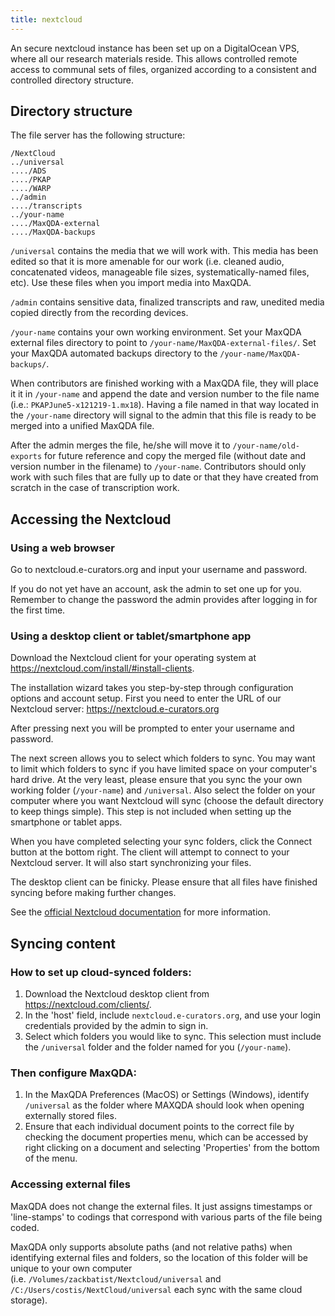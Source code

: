 ```yaml
---
title: nextcloud
---
```


An secure nextcloud instance has been set up on a DigitalOcean VPS, where all our research materials reside. This allows controlled remote access to communal sets of files, organized according to a consistent and controlled directory structure.

## Directory structure {#directory_structure}

The file server has the following structure:

` /NextCloud`\
` ../universal`\
` ..../ADS`\
` ..../PKAP`\
` ..../WARP`\
` ../admin`\
` ..../transcripts`\
` ../your-name`\
` ..../MaxQDA-external`\
` ..../MaxQDA-backups`

`/universal` contains the media that we will work with. This media has been edited so that it is more amenable for our work (i.e. cleaned audio, concatenated videos, manageable file sizes, systematically-named files, etc). Use these files when you import media into MaxQDA.

`/admin` contains sensitive data, finalized transcripts and raw, unedited media copied directly from the recording devices.

`/your-name` contains your own working environment. Set your MaxQDA external files directory to point to `/your-name/MaxQDA-external-files/`. Set your MaxQDA automated backups directory to the `/your-name/MaxQDA-backups/`.

When contributors are finished working with a MaxQDA file, they will place it it in `/your-name` and append the date and version number to the file name (i.e.: `PKAPJune5-x121219-1.mx18`). Having a file named in that way located in the `/your-name` directory will signal to the admin that this file is ready to be merged into a unified MaxQDA file.

After the admin merges the file, he/she will move it to `/your-name/old-exports` for future reference and copy the merged file (without date and version number in the filename) to `/your-name`. Contributors should only work with such files that are fully up to date or that they have created from scratch in the case of transcription work.

## Accessing the Nextcloud {#accessing_the_nextcloud}

### Using a web browser {#using_a_web_browser}

Go to nextcloud.e-curators.org and input your username and password.

If you do not yet have an account, ask the admin to set one up for you. Remember to change the password the admin provides after logging in for the first time.

### Using a desktop client or tablet/smartphone app {#using_a_desktop_client_or_tabletsmartphone_app}

Download the Nextcloud client for your operating system at <https://nextcloud.com/install/#install-clients>.

The installation wizard takes you step-by-step through configuration options and account setup. First you need to enter the URL of our Nextcloud server: <https://nextcloud.e-curators.org>

After pressing next you will be prompted to enter your username and password.

The next screen allows you to select which folders to sync. You may want to limit which folders to sync if you have limited space on your computer\'s hard drive. At the very least, please ensure that you sync the your own working folder (`/your-name`) and `/universal`. Also select the folder on your computer where you want Nextcloud will sync (choose the default directory to keep things simple). This step is not included when setting up the smartphone or tablet apps.

When you have completed selecting your sync folders, click the Connect button at the bottom right. The client will attempt to connect to your Nextcloud server. It will also start synchronizing your files.

The desktop client can be finicky. Please ensure that all files have finished syncing before making further changes.

See the [official Nextcloud documentation](https://docs.nextcloud.com/desktop/2.6/installing.html) for more information.

## Syncing content {#syncing_content}

### How to set up cloud-synced folders: {#how_to_set_up_cloud_synced_folders}

1.  Download the Nextcloud desktop client from <https://nextcloud.com/clients/>.
2.  In the \'host\' field, include `nextcloud.e-curators.org`, and use your login credentials provided by the admin to sign in.
3.  Select which folders you would like to sync. This selection must include the `/universal` folder and the folder named for you (`/your-name`).

### Then configure MaxQDA: {#then_configure_maxqda}

1.  In the MaxQDA Preferences (MacOS) or Settings (Windows), identify `/universal` as the folder where MAXQDA should look when opening externally stored files.
2.  Ensure that each individual document points to the correct file by checking the document properties menu, which can be accessed by right clicking on a document and selecting \'Properties\' from the bottom of the menu.

### Accessing external files {#accessing_external_files}

MaxQDA does not change the external files. It just assigns timestamps or \'line-stamps\' to codings that correspond with various parts of the file being coded.

MaxQDA only supports absolute paths (and not relative paths) when identifying external files and folders, so the location of this folder will be unique to your own computer (i.e. `/Volumes/zackbatist/Nextcloud/universal` and `/C:/Users/costis/NextCloud/universal` each sync with the same cloud storage).
